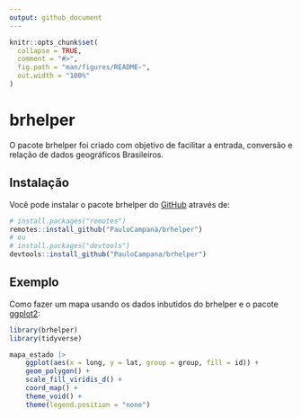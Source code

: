 ```yaml
---
output: github_document
---
```


```r
knitr::opts_chunk$set(
  collapse = TRUE,
  comment = "#>",
  fig.path = "man/figures/README-",
  out.width = "100%"
)
```

# brhelper

<!-- badges: start -->
<!-- badges: end -->

O pacote brhelper foi criado com objetivo de facilitar a entrada, conversão e relação de dados geográficos Brasileiros.

## Instalação
Você pode instalar o pacote brhelper do [GitHub](https://github.com/PauloCampana/brhelper) através de:

```r
# install.packages("remotes")
remotes::install_github("PauloCampana/brhelper")
# ou
# install.packages("devtools")
devtools::install_github("PauloCampana/brhelper")
```

## Exemplo
Como fazer um mapa usando os dados inbutidos do brhelper e o pacote [ggplot2](https://ggplot2.tidyverse.org/):

```r
library(brhelper)
library(tidyverse)

mapa_estado |> 
    ggplot(aes(x = long, y = lat, group = group, fill = id)) +
    geom_polygon() +
    scale_fill_viridis_d() +
    coord_map() +
    theme_void() +
    theme(legend.position = "none")
```
